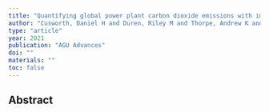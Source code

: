 ```yaml
---
title: "Quantifying global power plant carbon dioxide emissions with imaging spectroscopy"
author: "Cusworth, Daniel H and Duren, Riley M and Thorpe, Andrew K and Eastwood, Michael L and Green, Robert O and Dennison, Philip E and Frankenberg, Christian and Heckler, Joseph W and Asner, Gregory P and Miller, Charles E"
type: "article"
year: 2021
publication: "AGU Advances"
doi: ""
materials: ""
toc: false
---
```


## Abstract

